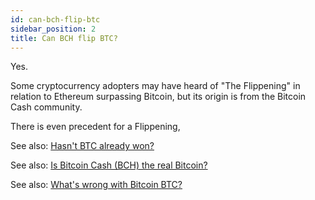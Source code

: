 ```yaml
---
id: can-bch-flip-btc
sidebar_position: 2
title: Can BCH flip BTC?
---
```


Yes.

Some cryptocurrency adopters may have heard of "The Flippening" in relation to Ethereum surpassing Bitcoin, but its origin is from the Bitcoin Cash community.

There is even precedent for a Flippening,

See also: [Hasn't BTC already won?](/faqs/BCH-vs-BTC/hasnt-btc-already-won)

See also: [Is Bitcoin Cash (BCH) the real Bitcoin?](/faqs/BCH-vs-BTC/is-bch-the-real-bitcoin)

See also: [What's wrong with Bitcoin BTC?](/faqs/BCH-vs-BTC/whats-wrong-with-bitcoin-btc)
